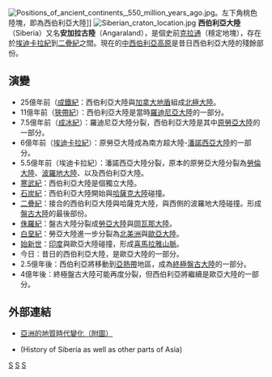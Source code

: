 [[File:Positions_of_ancient_continents,_550_million_years_ago.jpg|thumb]]。左下角桃色陸塊，即為西伯利亞大陸]]
[[File:Siberian_craton_location.jpg|thumb]]
'''西伯利亞大陸'''（Siberia）又名'''安加拉古陸'''（Angaraland），是個史前[[克拉通|克拉通]]（穩定地塊），存在於[[埃迪卡拉紀|埃迪卡拉紀]]到[[二疊紀|二疊紀]]之間。現在的[[中西伯利亞高原|中西伯利亞高原]]是昔日西伯利亞大陸的殘餘部份。

== 演變 ==
* 25億年前（[[成鐵紀|成鐵紀]]：西伯利亞大陸與[[加拿大地盾|加拿大地盾]]組成[[北極大陸|北極大陸]]。
* 11億年前（[[狹帶紀|狹帶紀]]）：西伯利亞大陸是當時[[羅迪尼亞大陸|羅迪尼亞大陸]]的一部分。
* 7.5億年前（[[成冰紀|成冰紀]]）：羅迪尼亞大陸分裂，西伯利亞大陸是其中[[原勞亞大陸|原勞亞大陸]]的一部分。
* 6億年前（[[埃迪卡拉紀|埃迪卡拉紀]]）：原勞亞大陸成為南方超大陸-[[潘諾西亞大陸|潘諾西亞大陸]]的一部分。
* 5.5億年前（埃迪卡拉紀）：潘諾西亞大陸分裂，原本的原勞亞大陸分裂為[[勞倫大陸|勞倫大陸]]、[[波羅地大陸|波羅地大陸]]、以及西伯利亞大陸。
* [[寒武紀|寒武紀]]：西伯利亞大陸是個獨立大陸。
* [[石炭紀|石炭紀]]：西伯利亞大陸開始與[[哈薩克大陸|哈薩克大陸]]碰撞。
* [[二疊紀|二疊紀]]：接合的西伯利亞大陸與哈薩克大陸，與西側的波羅地大陸碰撞。形成[[盤古大陸|盤古大陸]]的最後部份。
* [[侏羅紀|侏羅紀]]：盤古大陸分裂成[[勞亞大陸|勞亞大陸]]與[[岡瓦那大陸|岡瓦那大陸]]。
* [[白堊紀|白堊紀]]：勞亞大陸進一步分裂為[[北美洲|北美洲]]與[[歐亞大陸|歐亞大陸]]。
* [[始新世|始新世]]：[[印度|印度]]與歐亞大陸碰撞，形成[[喜馬拉雅山脈|喜馬拉雅山脈]]。
* 今日：昔日的西伯利亞大陸，是歐亞大陸的一部分。
* 2.5億年後：西伯利亞將移動到[[亞熱帶|亞熱帶]]地區，成為[[終極盤古大陸|終極盤古大陸]]的一部分。
* 4億年後：終極盤古大陸可能再度分裂，但西伯利亞將繼續是歐亞大陸的一部分。

== 外部連結 ==
* {{en}}[http://jan.ucc.nau.edu/~rcb7/paleogeographic_asia.html 亞洲的地質時代變化（附圖）] {{Wayback|url=http://jan.ucc.nau.edu/~rcb7/paleogeographic_asia.html |date=20180616101653 }}
* {{Cite web
 | last = Blakey
 | first = R.
 | title = Global Earth History: Sedimentation, Tectonics, and Paleogeography of Asia
 | publisher = Northern Arizona University
 | url = http://jan.ucc.nau.edu/~rcb7/paleogeographic_asia.html
 | date = October 2015
 | access-date = 2008-05-24
 | archive-date = 2018-06-16
 | archive-url = https://web.archive.org/web/20180616101653/http://jan.ucc.nau.edu/~rcb7/paleogeographic_asia.html
 | dead-url = no
 }} (History of Siberia as well as other parts of Asia)

{{洲|state=uncollapsed}}
{{Geol-stub}}

[[Category:古大陸|S]]
[[Category:西伯利亞|S]]
[[Category:克拉通|S]]